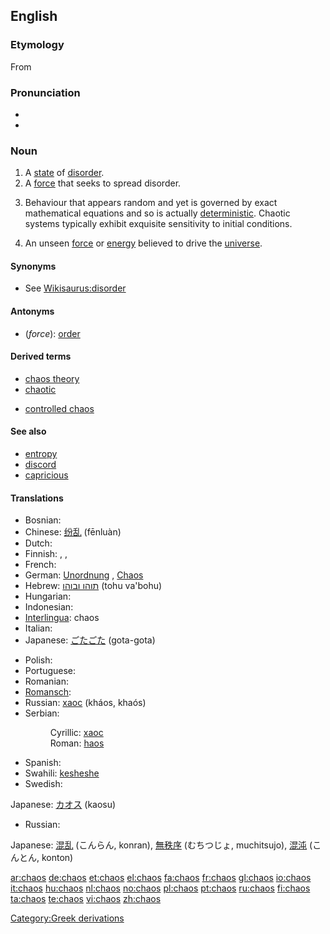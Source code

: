 ==English==
{{wikipedia|mul=Chaos (amoeba)}}

===Etymology===
From {{etyl|grc|en}} {{term|χάος||tr=chaos|lang=grc|vast chasm, void}}

===Pronunciation===
* {{IPA|/keɪɒs/}}
* {{audio|en-us-chaos.ogg|Audio (US)}}

===Noun===
{{en-noun|es}}

# A [[state]] of [[disorder]].
# A [[force]] that seeks to spread disorder.
# {{mathematics}} Behaviour that appears random and yet is governed by exact mathematical equations and so is actually [[deterministic]]. Chaotic systems typically exhibit exquisite sensitivity to initial conditions.
# An unseen [[force]] or [[energy]] believed to drive the [[universe]].

====Synonyms====
* See [[Wikisaurus:disorder]]

====Antonyms====
* (''force''): [[order]]

====Derived terms====
{{rel-top|terms derived from chaos}}
* [[chaos theory]]
* [[chaotic]]
{{rel-mid}}
* [[controlled chaos]]
{{rel-bottom}}

====See also====
* [[entropy]]
* [[discord]]
* [[capricious]]

====Translations====
{{trans-top|state of disorder}}
* Bosnian: {{t-|bs|haos|m}}
* Chinese: [[纷乱]] (fēnluàn)
* Dutch: {{t+|nl|chaos|m}}
* Finnish: {{t-|fi|kaaos}}, {{t-|fi|epäjärjestys}}, {{t-|fi|sekasorto}}
* French: {{t+|fr|chaos|m}}
* German: [[Unordnung]] {{f}}, [[Chaos]] {{n}}
* Hebrew: [[תוהו ובוהו]] (tohu va'bohu)
* Hungarian: {{t+|hu|káosz}}
* Indonesian: {{t+|id|kekacauan|xs=Indonesian}}
* [[Interlingua]]: chaos
* Italian: {{t+|it|caos|m}}
* Japanese: [[ごたごた]] (gota-gota)
{{trans-mid}}
* Polish: {{t+|pl|chaos|m}}
* Portuguese: {{t+|pt|caos|m}}
* Romanian: {{t-|ro|haos|n}}
* [[Romansch]]: {{t-|rm|caos|m|xs=Romansch}}
* Russian: [[хаос]] (kháos, khaós) {{m}}
* Serbian:
*: Cyrillic: [[хаос#Serbian|хаос]] {{m}}
*: Roman: [[haos#Serbian|haos]] {{m}}
* Spanish: {{t+|es|caos}}
* Swahili: [[kesheshe]]
* Swedish: {{t+|sv|kaos|n}}
{{trans-bottom}}

{{rfc-tsort|unknown line format: Japanese:  カオス  (kaosu)}}
{{trans-top|force that seeks to spread disorder}}
Japanese: [[カオス]] (kaosu)
{{trans-mid}}
* Russian: {{t+|ru|хаос|m|tr=kháos|sc=Cyrl}}
{{trans-bottom}}

{{rfc-tsort|unknown line format: Japanese:  混乱  (こんらん, konran),  無秩序  (むちつじょ, muchitsujo),  混沌  (こんとん, konton)}}
{{trans-top|mathematical uncertainty}}
{{trans-mid}}
Japanese: [[混乱]] (こんらん, konran), [[無秩序]] (むちつじょ, muchitsujo), [[混沌]] (こんとん, konton)
{{trans-bottom}}

[[Category:Greek derivations]]

[[ar:chaos]]
[[de:chaos]]
[[et:chaos]]
[[el:chaos]]
[[fa:chaos]]
[[fr:chaos]]
[[gl:chaos]]
[[io:chaos]]
[[it:chaos]]
[[hu:chaos]]
[[nl:chaos]]
[[no:chaos]]
[[pl:chaos]]
[[pt:chaos]]
[[ru:chaos]]
[[fi:chaos]]
[[ta:chaos]]
[[te:chaos]]
[[vi:chaos]]
[[zh:chaos]]